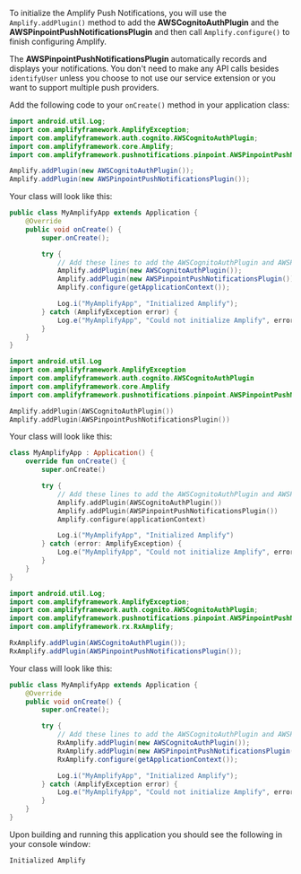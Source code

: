 To initialize the Amplify Push Notifications, you will use the `Amplify.addPlugin()` method to add the **AWSCognitoAuthPlugin** and the **AWSPinpointPushNotificationsPlugin** and then call `Amplify.configure()` to finish configuring Amplify.

<Callout>

The **AWSPinpointPushNotificationsPlugin** automatically records and displays your notifications. You don't need to make any API calls besides `identifyUser` unless you choose to not use our service extension or you want to support multiple push providers.

</Callout>

Add the following code to your `onCreate()` method in your application class:

<BlockSwitcher>
<Block name="Java">

```java
import android.util.Log;
import com.amplifyframework.AmplifyException;
import com.amplifyframework.auth.cognito.AWSCognitoAuthPlugin;
import com.amplifyframework.core.Amplify;
import com.amplifyframework.pushnotifications.pinpoint.AWSPinpointPushNotificationsPlugin;
```

```java
Amplify.addPlugin(new AWSCognitoAuthPlugin());
Amplify.addPlugin(new AWSPinpointPushNotificationsPlugin());
```

Your class will look like this:

```java
public class MyAmplifyApp extends Application {
    @Override
    public void onCreate() {
        super.onCreate();

        try {
            // Add these lines to add the AWSCognitoAuthPlugin and AWSPinpointPushNotificationsPlugin plugins
            Amplify.addPlugin(new AWSCognitoAuthPlugin());
            Amplify.addPlugin(new AWSPinpointPushNotificationsPlugin());
            Amplify.configure(getApplicationContext());

            Log.i("MyAmplifyApp", "Initialized Amplify");
        } catch (AmplifyException error) {
            Log.e("MyAmplifyApp", "Could not initialize Amplify", error);
        }
    }
}
```

</Block>
<Block name="Kotlin">

```kotlin
import android.util.Log
import com.amplifyframework.AmplifyException
import com.amplifyframework.auth.cognito.AWSCognitoAuthPlugin
import com.amplifyframework.core.Amplify
import com.amplifyframework.pushnotifications.pinpoint.AWSPinpointPushNotificationsPlugin
```

```kotlin
Amplify.addPlugin(AWSCognitoAuthPlugin())
Amplify.addPlugin(AWSPinpointPushNotificationsPlugin())
```

Your class will look like this:

```kotlin
class MyAmplifyApp : Application() {
    override fun onCreate() {
        super.onCreate()

        try {
            // Add these lines to add the AWSCognitoAuthPlugin and AWSPinpointPushNotificationsPlugin plugins
            Amplify.addPlugin(AWSCognitoAuthPlugin())
            Amplify.addPlugin(AWSPinpointPushNotificationsPlugin())
            Amplify.configure(applicationContext)

            Log.i("MyAmplifyApp", "Initialized Amplify")
        } catch (error: AmplifyException) {
            Log.e("MyAmplifyApp", "Could not initialize Amplify", error)
        }
    }
}
```

</Block>
<Block name="RxJava">

```java
import android.util.Log;
import com.amplifyframework.AmplifyException;
import com.amplifyframework.auth.cognito.AWSCognitoAuthPlugin;
import com.amplifyframework.pushnotifications.pinpoint.AWSPinpointPushNotificationsPlugin;
import com.amplifyframework.rx.RxAmplify;
```

```java
RxAmplify.addPlugin(AWSCognitoAuthPlugin());
RxAmplify.addPlugin(AWSPinpointPushNotificationsPlugin());
```

Your class will look like this:

```java
public class MyAmplifyApp extends Application {
    @Override
    public void onCreate() {
        super.onCreate();

        try {
            // Add these lines to add the AWSCognitoAuthPlugin and AWSPinpointPushNotificationsPlugin plugins
            RxAmplify.addPlugin(new AWSCognitoAuthPlugin());
            RxAmplify.addPlugin(new AWSPinpointPushNotificationsPlugin());
            RxAmplify.configure(getApplicationContext());

            Log.i("MyAmplifyApp", "Initialized Amplify");
        } catch (AmplifyException error) {
            Log.e("MyAmplifyApp", "Could not initialize Amplify", error);
        }
    }
}
```

</Block>
</BlockSwitcher>

Upon building and running this application you should see the following in your console window:

```console
Initialized Amplify
```

